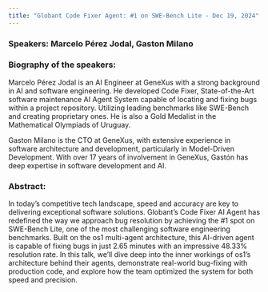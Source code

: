 ```yaml
---
title: "Globant Code Fixer Agent: #1 on SWE-Bench Lite - Dec 19, 2024"
---
```


### Speakers: Marcelo Pérez Jodal, Gaston Milano

### Biography of the speakers:

Marcelo Pérez Jodal is an AI Engineer at GeneXus with a strong background in AI and software engineering. He developed Code Fixer, State-of-the-Art software maintenance AI Agent System capable of locating and fixing bugs within a project repository. Utilizing leading benchmarks like SWE-Bench and creating proprietary ones. He is also a Gold Medalist in the Mathematical Olympiads of Uruguay.

Gaston Milano is the CTO at GeneXus, with extensive experience in software architecture and development, particularly in Model-Driven Development. With over 17 years of involvement in GeneXus, Gastón has deep expertise in software development and AI.

### Abstract:

In today’s competitive tech landscape, speed and accuracy are key to delivering exceptional software solutions. Globant’s Code Fixer AI Agent has redefined the way we approach bug resolution by achieving the #1 spot on SWE-Bench Lite, one of the most challenging software engineering benchmarks. Built on the os1 multi-agent architecture, this AI-driven agent is capable of fixing bugs in just 2.65 minutes with an impressive 48.33% resolution rate. In this talk, we’ll dive deep into the inner workings of os1’s architecture behind their agents, demonstrate real-world bug-fixing with production code, and explore how the team optimized the system for both speed and precision.
